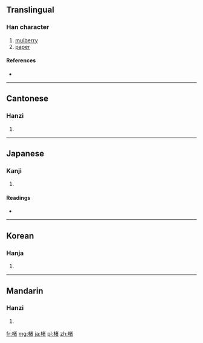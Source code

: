 ==Translingual==

===Han character===
{{Han char|rn=75|rad=木|as=09|sn=13|four=4496<sub>0</sub>|canj=木十大日 (DJKA)}}

# [[mulberry]]
# [[paper]]

====References====
* {{Han ref|kx=0541.090|dkj=15172|dj=0928.150|hdz=21223.090|uh=696E|ud=26990|bh=B4D8|bd=46296}}

----

==Cantonese==

===Hanzi===
{{yue-hanzi|jyut=|y=chyu5}}

# {{defn|Cantonese|sort=木09}}

----

==Japanese==

===Kanji===
{{ja-kanji|grade=|rs=木09}}

# {{defn|Japanese|sort=木09}}

====Readings====
* {{ja-readings|on=[[ちょ]] (cho)|kun=[[こうぞ]] (kouzo)}}

----

==Korean==

===Hanja===
{{ko-hanja|hangeul=저|eumhun=|rv=jeo|mr=chŏ|y=ce}}

# {{defn|Korean|sort=木09}}

----

==Mandarin==

===Hanzi===
{{cmn-hanzi|pin=[[chǔ]] ([[chu3]])|wg=ch'u<sup>3</sup>}}

# {{defn|Mandarin|sort=木09}}

[[fr:楮]]
[[mg:楮]]
[[ja:楮]]
[[pl:楮]]
[[zh:楮]]